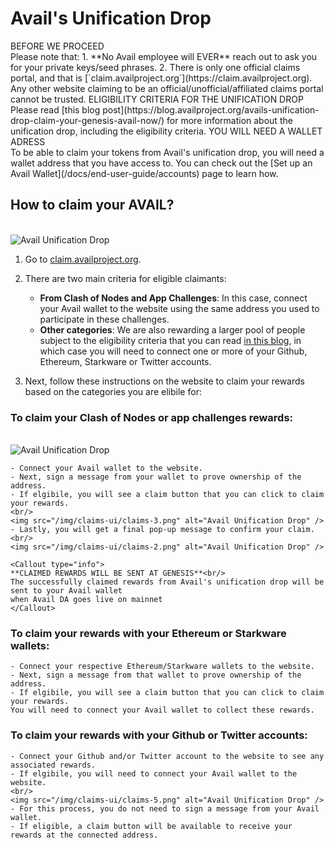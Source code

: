 
# Avail's Unification Drop

<Callout type="error" emoji="🚫">
BEFORE WE PROCEED<br/>
Please note that:
1. **No Avail employee will EVER** reach out to ask you for your private keys/seed phrases.
2. There is only one official claims portal, and that is [`claim.availproject.org`](https://claim.availproject.org). Any other website claiming
to be an official/unofficial/affiliated claims portal cannot be trusted.
</Callout>

<Callout type="info">
ELIGIBILITY CRITERIA FOR THE UNIFICATION DROP<br/>
Please read [this blog post](https://blog.availproject.org/avails-unification-drop-claim-your-genesis-avail-now/)  for more information about the unification drop, including the eligibility criteria.
</Callout>

<Callout type="info">
YOU WILL NEED A WALLET ADRESS<br/>
To be able to claim your tokens from Avail's unification drop, you will need a wallet address that you have access to.
You can check out the [Set up an Avail Wallet](/docs/end-user-guide/accounts) page to learn how.
</Callout>

## How to claim your AVAIL?
<br/>
<img src="/img/claims-ui-banner.png" alt="Avail Unification Drop" />

1. Go to [claim.availproject.org](https://claim.availproject.org).

2. There are two main criteria for eligible claimants:
    - **From Clash of Nodes and App Challenges**: In this case, connect your Avail wallet to the website using the same address
    you used to participate in these challenges.
    - **Other categories**: We are also rewarding a larger pool of people subject to the eligibility criteria that you can read 
    [in this blog](https://blog.availproject.org/avails-unification-drop-claim-your-genesis-avail-now/),
    in which case you will need to connect one or more of your Github, Ethereum, Starkware or Twitter accounts.

3. Next, follow these instructions on the website to claim your rewards based on the categories you are elibile for:

### To claim your Clash of Nodes or app challenges rewards:
<br/>
<img src="/img/claims-ui/claims-1.png" alt="Avail Unification Drop" />

    - Connect your Avail wallet to the website.
    - Next, sign a message from your wallet to prove ownership of the address.
    - If elgibile, you will see a claim button that you can click to claim your rewards.
    <br/>
    <img src="/img/claims-ui/claims-3.png" alt="Avail Unification Drop" />
    - Lastly, you will get a final pop-up message to confirm your claim.
    <br/>
    <img src="/img/claims-ui/claims-2.png" alt="Avail Unification Drop" />

    <Callout type="info">
    **CLAIMED REWARDS WILL BE SENT AT GENESIS**<br/>
    The successfully claimed rewards from Avail's unification drop will be sent to your Avail wallet
    when Avail DA goes live on mainnet
    </Callout>

### To claim your rewards with your Ethereum or Starkware wallets:
    - Connect your respective Ethereum/Starkware wallets to the website.
    - Next, sign a message from that wallet to prove ownership of the address.
    - If elgibile, you will see a claim button that you can click to claim your rewards.
    You will need to connect your Avail wallet to collect these rewards.

### To claim your rewards with your Github or Twitter accounts:
    - Connect your Github and/or Twitter account to the website to see any associated rewards.
    - If elgibile, you will need to connect your Avail wallet to the website.
    <br/>
    <img src="/img/claims-ui/claims-5.png" alt="Avail Unification Drop" />
    - For this process, you do not need to sign a message from your Avail wallet.
    - If eligible, a claim button will be available to receive your rewards at the connected address.